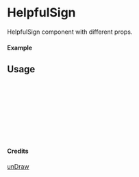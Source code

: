 
<Meta of={HelpfulSign} title="unDraw/HelpfulSign" />

# HelpfulSign

HelpfulSign component with different props.

#### Example

<Canvas of={HelpfulSign.Primary} />

## Usage

```ts
import { HelpfulSign } from "yadl-ui";

const Example = () => {
  return (
      <HelpfulSign />
  );
};

export default Example;
```

#### Credits
[unDraw](https://undraw.co/illustrations)
